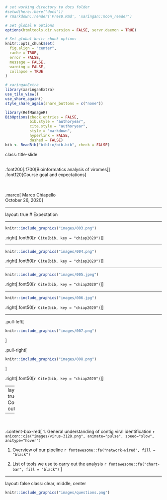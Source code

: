```r
# set working directory to docs folder
#setwd(here::here("docs"))
# rmarkdown::render('Pres0.Rmd', 'xaringan::moon_reader')

# Set global R options
options(htmltools.dir.version = FALSE, servr.daemon = TRUE)

# Set global knitr chunk options
knitr::opts_chunk$set(
  fig.align = "center", 
  cache = TRUE,
  error = FALSE,
  message = FALSE, 
  warning = FALSE, 
  collapse = TRUE 
)

# xaringanExtra
library(xaringanExtra)
use_tile_view() 
use_share_again()
style_share_again(share_buttons = c("none"))

library(RefManageR)
BibOptions(check.entries = FALSE,
           bib.style = "authoryear",
           cite.style = "authoryear",
           style = "markdown",
           hyperlink = FALSE,
           dashed = FALSE)
bib <- ReadBib("biblio/bib.bib", check = FALSE)
```

class: title-slide

<br>
.font200[.f700[Bioinformatics analysis of viromes]]<br>
.font120[Course goal and expectations]

<br>
<br>
.marco[
Marco Chiapello
<br>
October 26, 2020
]

---

layout: true
# Expectation

---

```r
knitr::include_graphics("images/003.png")
```
.right[.font50[`r Cite(bib, key = "chiap2020")`]]

---

```r
knitr::include_graphics("images/004.png")
```
.right[.font50[`r Cite(bib, key = "chiap2020")`]]

---

```r
knitr::include_graphics("images/005.jpeg")
```
.right[.font50[`r Cite(bib, key = "chiap2020")`]]

---

```r
knitr::include_graphics("images/006.jpg")
```
.right[.font50[`r Cite(bib, key = "chiap2020")`]]

---

.pull-left[

```r
knitr::include_graphics("images/007.png")
```
]

.pull-right[

```r
knitr::include_graphics("images/008.png")
```
]

.right[.font50[`r Cite(bib, key = "chiap2020")`]]

---
layout: true
# Course outcome

---

<br><br>
.content-box-red[
1. General understanding of contig viral identification `r anicon::cia("images/virus-3128.png", animate="pulse", speed="slow", anitype="hover")`

1. Overview of our pipeline `r fontawesome::fa("network-wired", fill = "black")` 

1. List of tools we use to carry out the analysis `r fontawesome::fa("chart-bar", fill = "black")` 
]

---

layout: false
class: clear, middle, center

```r
knitr::include_graphics("images/questions.png")
```

